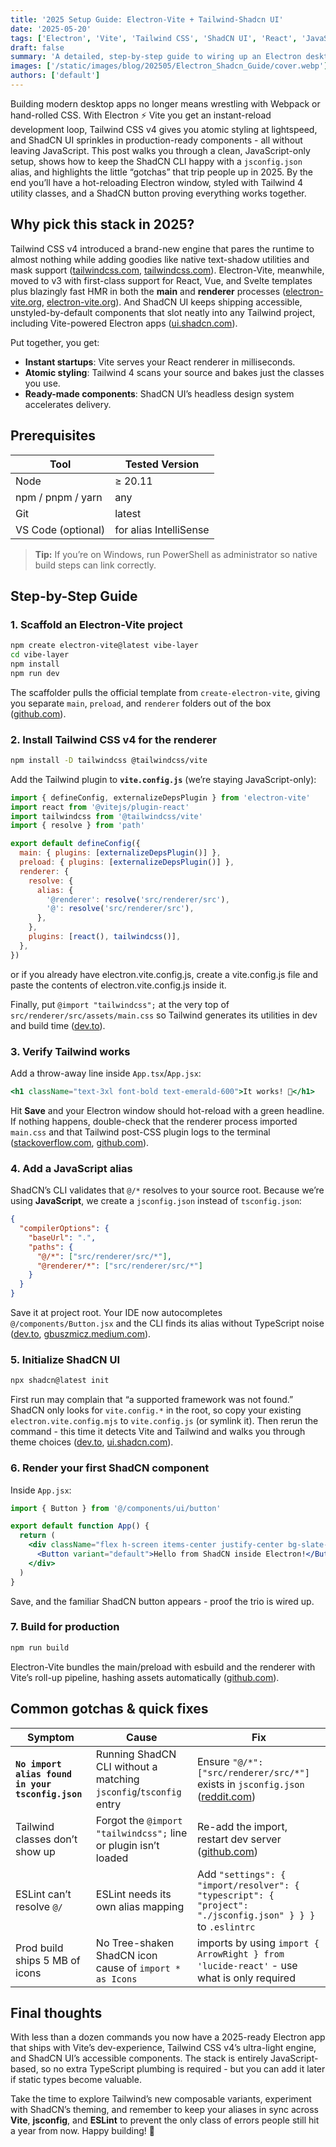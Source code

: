 ```yaml
---
title: '2025 Setup Guide: Electron-Vite + Tailwind-Shadcn UI'
date: '2025-05-20'
tags: ['Electron', 'Vite', 'Tailwind CSS', 'ShadCN UI', 'React', 'JavaScript', 'Desktop Apps']
draft: false
summary: 'A detailed, step-by-step guide to wiring up an Electron desktop app with Vite, Tailwind CSS v4, and ShadCN UI in 2025 - with path aliases, dev scripts, and common pitfalls explained in plain English.'
images: ['/static/images/blog/202505/Electron_Shadcn_Guide/cover.webp']
authors: ['default']
---
```


Building modern desktop apps no longer means wrestling with Webpack or hand-rolled CSS. With Electron ⚡ Vite you get an instant-reload development loop, Tailwind CSS v4 gives you atomic styling at lightspeed, and ShadCN UI sprinkles in production-ready components - all without leaving JavaScript. This post walks you through a clean, JavaScript-only setup, shows how to keep the ShadCN CLI happy with a `jsconfig.json` alias, and highlights the little “gotchas” that trip people up in 2025. By the end you’ll have a hot-reloading Electron window, styled with Tailwind 4 utility classes, and a ShadCN button proving everything works together.

## Why pick this stack in 2025?

Tailwind CSS v4 introduced a brand-new engine that pares the runtime to almost nothing while adding goodies like native text-shadow utilities and mask support ([tailwindcss.com][1], [tailwindcss.com][2]). Electron-Vite, meanwhile, moved to v3 with first-class support for React, Vue, and Svelte templates plus blazingly fast HMR in both the **main** and **renderer** processes ([electron-vite.org][3], [electron-vite.org][4]). And ShadCN UI keeps shipping accessible, unstyled-by-default components that slot neatly into any Tailwind project, including Vite-powered Electron apps ([ui.shadcn.com][5]).

Put together, you get:

- **Instant startups**: Vite serves your React renderer in milliseconds.
- **Atomic styling**: Tailwind 4 scans your source and bakes just the classes you use.
- **Ready-made components**: ShadCN UI’s headless design system accelerates delivery.

## Prerequisites

| Tool               | Tested Version         |
| ------------------ | ---------------------- |
| Node               | ≥ 20.11                |
| npm / pnpm / yarn  | any                    |
| Git                | latest                 |
| VS Code (optional) | for alias IntelliSense |

> **Tip:** If you’re on Windows, run PowerShell as administrator so native build steps can link correctly.

## Step-by-Step Guide

### 1. Scaffold an Electron-Vite project

```bash
npm create electron-vite@latest vibe-layer
cd vibe-layer
npm install
npm run dev
```

The scaffolder pulls the official template from `create-electron-vite`, giving you separate `main`, `preload`, and `renderer` folders out of the box ([github.com][6]).

### 2. Install Tailwind CSS v4 for the renderer

```bash
npm install -D tailwindcss @tailwindcss/vite
```

Add the Tailwind plugin to **`vite.config.js`** (we’re staying JavaScript-only):

```js
import { defineConfig, externalizeDepsPlugin } from 'electron-vite'
import react from '@vitejs/plugin-react'
import tailwindcss from '@tailwindcss/vite'
import { resolve } from 'path'

export default defineConfig({
  main: { plugins: [externalizeDepsPlugin()] },
  preload: { plugins: [externalizeDepsPlugin()] },
  renderer: {
    resolve: {
      alias: {
        '@renderer': resolve('src/renderer/src'),
        '@': resolve('src/renderer/src'),
      },
    },
    plugins: [react(), tailwindcss()],
  },
})
```

or if you already have electron.vite.config.js, create a vite.config.js file and paste the contents of electron.vite.config.js inside it.

Finally, put `@import "tailwindcss";` at the very top of `src/renderer/src/assets/main.css` so Tailwind generates its utilities in dev and build time ([dev.to][7]).

### 3. Verify Tailwind works

Add a throw-away line inside `App.tsx`/`App.jsx`:

```jsx
<h1 className="text-3xl font-bold text-emerald-600">It works! 🎉</h1>
```

Hit **Save** and your Electron window should hot-reload with a green headline. If nothing happens, double-check that the renderer process imported `main.css` and that Tailwind post-CSS plugin logs to the terminal ([stackoverflow.com][8], [github.com][9]).

### 4. Add a **JavaScript** alias

ShadCN’s CLI validates that `@/*` resolves to your source root. Because we’re using **JavaScript**, we create a `jsconfig.json` instead of `tsconfig.json`:

```json
{
  "compilerOptions": {
    "baseUrl": ".",
    "paths": {
      "@/*": ["src/renderer/src/*"],
      "@renderer/*": ["src/renderer/src/*"]
    }
  }
}
```

Save it at project root. Your IDE now autocompletes `@/components/Button.jsx` and the CLI finds its alias without TypeScript noise ([dev.to][10], [gbuszmicz.medium.com][11]).

### 5. Initialize ShadCN UI

```bash
npx shadcn@latest init
```

First run may complain that “a supported framework was not found.” ShadCN only looks for `vite.config.*` in the root, so copy your existing `electron.vite.config.mjs` to `vite.config.js` (or symlink it). Then rerun the command - this time it detects Vite and Tailwind and walks you through theme choices ([dev.to][7], [ui.shadcn.com][5]).

### 6. Render your first ShadCN component

Inside `App.jsx`:

```jsx
import { Button } from '@/components/ui/button'

export default function App() {
  return (
    <div className="flex h-screen items-center justify-center bg-slate-950">
      <Button variant="default">Hello from ShadCN inside Electron!</Button>
    </div>
  )
}
```

Save, and the familiar ShadCN button appears - proof the trio is wired up.

### 7. Build for production

```bash
npm run build
```

Electron-Vite bundles the main/preload with esbuild and the renderer with Vite’s roll-up pipeline, hashing assets automatically ([github.com][12]).

## Common gotchas & quick fixes

| Symptom                                           | Cause                                                             | Fix                                                                                                        |
| ------------------------------------------------- | ----------------------------------------------------------------- | ---------------------------------------------------------------------------------------------------------- |
| **`No import alias found in your tsconfig.json`** | Running ShadCN CLI without a matching `jsconfig`/`tsconfig` entry | Ensure `"@/*": ["src/renderer/src/*"]` exists in `jsconfig.json` ([reddit.com][13])                        |
| Tailwind classes don’t show up                    | Forgot the `@import "tailwindcss";` line or plugin isn’t loaded   | Re-add the import, restart dev server ([github.com][9])                                                    |
| ESLint can’t resolve `@/`                         | ESLint needs its own alias mapping                                | Add `"settings": { "import/resolver": { "typescript": { "project": "./jsconfig.json" } } }` to `.eslintrc` |
| Prod build ships 5 MB of icons                    | No Tree-shaken ShadCN icon cause of `import * as Icons`           | imports by using `import { ArrowRight } from 'lucide-react'` - use what is only required                   |

## Final thoughts

With less than a dozen commands you now have a 2025-ready Electron app that ships with Vite’s dev-experience, Tailwind CSS v4’s ultra-light engine, and ShadCN UI’s accessible components. The stack is entirely JavaScript-based, so no extra TypeScript plumbing is required - but you can add it later if static types become valuable.

Take the time to explore Tailwind’s new composable variants, experiment with ShadCN’s theming, and remember to keep your aliases in sync across **Vite**, **jsconfig**, and **ESLint** to prevent the only class of errors people still hit a year from now. Happy building! 🎉

[1]: https://tailwindcss.com/blog/tailwindcss-v4-alpha?utm_source=chatgpt.com 'Open-sourcing our progress on Tailwind CSS v4.0'
[2]: https://tailwindcss.com/blog/tailwindcss-v4-1?utm_source=chatgpt.com 'Tailwind CSS v4.1: Text shadows, masks, and tons more'
[3]: https://electron-vite.org/?utm_source=chatgpt.com 'electron-vite | Next Generation Electron Build Tooling'
[4]: https://electron-vite.org/guide/?utm_source=chatgpt.com 'Getting Started | electron-vite'
[5]: https://ui.shadcn.com/docs/installation/vite?utm_source=chatgpt.com 'Vite - Shadcn UI'
[6]: https://github.com/electron-vite/create-electron-vite?utm_source=chatgpt.com 'Scaffolding Your Electron⚡️Vite Project - GitHub'
[7]: https://dev.to/nedwize/how-to-add-shadcn-to-an-electron-vite-project-dn?utm_source=chatgpt.com 'How to add ShadCN to an electron-vite project. - DEV Community'
[8]: https://stackoverflow.com/questions/79562593/electron-vite-react-tailwindcss-v4?utm_source=chatgpt.com 'Electron-vite + React + Tailwindcss v4 - Stack Overflow'
[9]: https://github.com/alex8088/electron-vite/issues/741?utm_source=chatgpt.com 'Migration to tailwind v4 is not working · Issue #741 - GitHub'
[10]: https://dev.to/jumbo02/how-to-setup-path-alias-vite-react-5426?utm_source=chatgpt.com 'How to Setup Path Alias Vite + React - DEV Community'
[11]: https://gbuszmicz.medium.com/how-to-add-shadcn-ui-to-an-electron-vite-app-in-5-easy-steps-cadfdf267823?utm_source=chatgpt.com 'How to Add Shadcn/UI to an Electron-Vite App in 5 Easy Steps'
[12]: https://github.com/electron-vite/electron-vite-react?utm_source=chatgpt.com 'Electron + Vite + React + Sass boilerplate. - GitHub'
[13]: https://www.reddit.com/r/electronjs/comments/1ds4i60/how_to_init_properly_an_electronvite_typescript/?utm_source=chatgpt.com 'How to init properly an electron-vite (typescript) with shadcn-ui ...'
